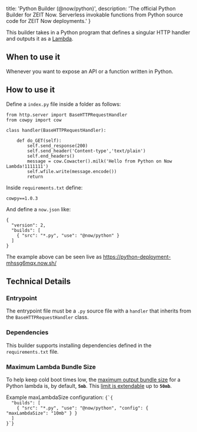 
  title: 'Python Builder (@now/python)',
  description: 'The official Python Builder for ZEIT Now. Serverless invokable functions from Python source code for ZEIT Now deployments.'
}

This builder takes in a Python program that defines a singular HTTP handler and outputs it as a [Lambda](/docs/v2/deployment/concepts/lambdas).

## When to use it

Whenever you want to expose an API or a function written in Python.

## How to use it

Define a `index.py` file inside a folder as follows:

```
from http.server import BaseHTTPRequestHandler
from cowpy import cow

class handler(BaseHTTPRequestHandler):

    def do_GET(self):
        self.send_response(200)
        self.send_header('Content-type','text/plain')
        self.end_headers()
        message = cow.Cowacter().milk('Hello from Python on Now Lambda!1111111')
        self.wfile.write(message.encode())
        return
```

Inside `requirements.txt` define:

```
cowpy==1.0.3
```

And define a `now.json` like:

```
{
  "version": 2,
  "builds": [
    { "src": "*.py", "use": "@now/python" }
  ]
}
```

The example above can be seen live as https://python-deployment-mhssg6mqx.now.sh/

## Technical Details

### Entrypoint

The entrypoint file must be a `.py` source file with a `handler` that inherits from the `BaseHTTPRequestHandler` class.

### Dependencies
This builder supports installing dependencies defined in the `requirements.txt` file.

### Maximum Lambda Bundle Size
To help keep cold boot times low, the [maximum output bundle size](/docs/v2/deployments/concepts/lambdas#maximum-bundle-size) for a Python lambda is, by default, **`5mb`**.
This [limit is extendable](/docs/v2/deployments/builders/overview#configuring-output-lambda-size) up to **`50mb`**.

<Example>
<span>Example <InlineCode>maxLambdaSize</InlineCode> configuration:</span>
<Code>{`{
  "builds": [
    { "src": "*.py", "use": "@now/python", "config": { "maxLambdaSize": "10mb" } }
  ]
}`}</Code>
</Example>

